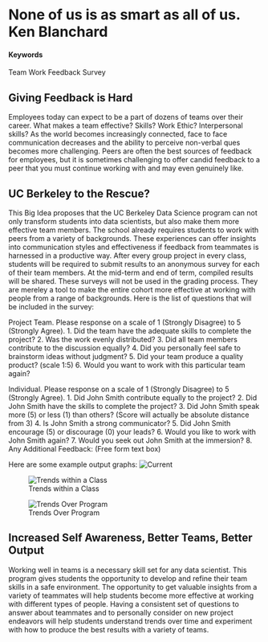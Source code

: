 # None of us is as smart as all of us.  Ken Blanchard

#### Keywords

Team Work
Feedback
Survey


## Giving Feedback is Hard

Employees today can expect to be a part of dozens of teams over their career.  What makes a team effective?  Skills?  Work Ethic?  Interpersonal skills?  As the world becomes increasingly connected, face to face communication decreases and the ability to perceive non-verbal ques becomes more challenging.  Peers are often the best sources of feedback for employees, but it is sometimes challenging to offer candid feedback to a peer that you must continue working with and may even genuinely like.  

## UC Berkeley to the Rescue?

This Big Idea proposes that the UC Berkeley Data Science program can not only transform students into data scientists, but also make them more effective team members.  The school already requires students to work with peers from a variety of backgrounds.  These experiences can offer insights into communication styles and effectiveness if feedback from teammates is harnessed in a productive way. After every group project in every class, students will be required to submit results to an anonymous survey for each of their team members.  At the mid-term and end of term, compiled results will be shared.  These surveys will not be used in the grading process.  They are mereley a tool to make the entire cohort more effective at working with people from a range of backgrounds.  Here is the list of questions that will be included in the survey:

Project Team.  Please response on a scale of 1 (Strongly Disagree) to 5 (Strongly Agree).
1.  Did the team have the adequate skills to complete the project?
2.  Was the work evenly distributed?
3.  Did all team members contribute to the discussion equally?
4.  Did you personally feel safe to brainstorm ideas without judgment?
5.  Did your team produce a quality product? (scale 1:5)
6.  Would you want to work with this particular team again?


Individual.  Please response on a scale of 1 (Strongly Disagree) to 5 (Strongly Agree).
1.  Did John Smith contribute equally to the project?
2.  Did John Smith have the skills to complete the project?
3.  Did John Smith speak more (5) or less (1) than others?  (Score will actually be absolute distance from 3)
4.  Is John Smith a strong communicator?
5.  Did John Smith encourage (5) or discourage (0) your leads?
6.  Would you like to work with John Smith again?
7.  Would you seek out John Smith at the immersion?
8.  Any Additional Feedback:  (Free form text box)

Here are some example output graphs:
![Current](https://github.com/w201rdada/portfolio-sioharr/blob/master/img/Current2.png)

![Trends within a Class](https://github.com/w201rdada/portfolio-sioharr/blob/master/img/Semester.png)

![Trends Over Program](https://github.com/w201rdada/portfolio-sioharr/blob/master/img/EntireProgram.png)



## Increased Self Awareness, Better Teams, Better Output

Working well in teams is a necessary skill set for any data scientist.  This program gives students the opportunity to develop and refine their team skills in a safe environment.  The opportunity to get valuable insights from a variety of teammates will help students become more effective at working with different types of people.  Having a consistent set of questions to answer about teammates and to personally consider on new project endeavors will help students understand trends over time and experiment with how to produce the best results with a variety of teams.

